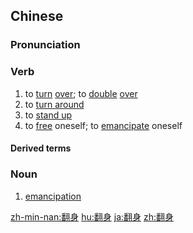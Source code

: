 ==Chinese==
{{zh-forms}}

===Pronunciation===
{{zh-pron
|m=fānshēn
|c=faan1 san1
|h=pfs=fân-sṳ̂n
|mn=hoan-sin
|cat=v,n
}}

===Verb===
{{zh-verb}}

# to [[turn]] [[over]]; to [[double]] [[over]]
# to [[turn around]]
# to [[stand up]]
# to [[free]] oneself; to [[emancipate]] oneself

====Derived terms====
{{zh-der|永世不得翻身|鹹魚翻身}}

===Noun===
{{zh-noun}}

# [[emancipation]]

{{zh-cat|Intermediate}}

[[zh-min-nan:翻身]]
[[hu:翻身]]
[[ja:翻身]]
[[zh:翻身]]
